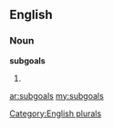 ==English==

===Noun===
'''subgoals'''

# {{plural of|[[subgoal]]}}

[[Category:English plurals]]

[[ar:subgoals]]
[[my:subgoals]]